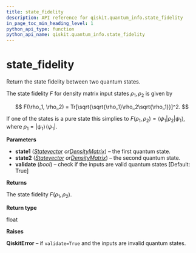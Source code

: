 ```yaml
---
title: state_fidelity
description: API reference for qiskit.quantum_info.state_fidelity
in_page_toc_min_heading_level: 1
python_api_type: function
python_api_name: qiskit.quantum_info.state_fidelity
---
```


# state\_fidelity

<Function id="qiskit.quantum_info.state_fidelity" name="state_fidelity" isDedicatedPage={true} github="https://github.com/qiskit/qiskit/tree/stable/0.14/qiskit/quantum_info/states/measures.py" signature="state_fidelity(state1, state2, validate=True)">
  Return the state fidelity between two quantum states.

  The state fidelity $F$ for density matrix input states $\rho_1, \rho_2$ is given by

  $$
  F(\rho_1, \rho_2) = Tr[\sqrt{\sqrt{\rho_1}\rho_2\sqrt{\rho_1}}]^2.
  $$

  If one of the states is a pure state this simplies to $F(\rho_1, \rho_2) = \langle\psi_1|\rho_2|\psi_1\rangle$, where $\rho_1 = |\psi_1\rangle\!\langle\psi_1|$.

  **Parameters**

  *   **state1** ([*Statevector*](qiskit.quantum_info.Statevector "qiskit.quantum_info.Statevector")  *or*[*DensityMatrix*](qiskit.quantum_info.DensityMatrix "qiskit.quantum_info.DensityMatrix")) – the first quantum state.
  *   **state2** ([*Statevector*](qiskit.quantum_info.Statevector "qiskit.quantum_info.Statevector")  *or*[*DensityMatrix*](qiskit.quantum_info.DensityMatrix "qiskit.quantum_info.DensityMatrix")) – the second quantum state.
  *   **validate** (*bool*) – check if the inputs are valid quantum states \[Default: True]

  **Returns**

  The state fidelity $F(\rho_1, \rho_2)$.

  **Return type**

  float

  **Raises**

  **QiskitError** – if `validate=True` and the inputs are invalid quantum states.
</Function>

